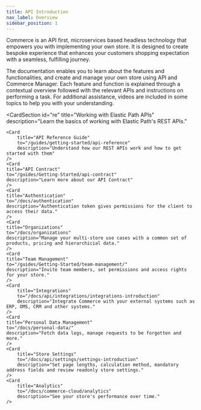 ```yaml
---
title: API Introduction
nav_label: Overview
sidebar_position: 1
---
```


Commerce is an API first, microservices based headless technology that empowers you with implementing your own store. It is designed to create bespoke experience that enhances your customers shopping expectation with a seamless, fulfilling journey.

The documentation enables you to learn about the features and functionalities, and create and manage your own store using API and Commerce Manager. Each feature and function is explained through a contextual overview followed with the relevant APIs and instructions on performing a task. For additional assistance, videos are included in some topics to help you with your understanding.

<CardSection
    id="re"
    title="Working with Elastic Path APIs"
    description="Learn the basics of working with Elastic Path's REST APIs."
>
    <Card
        title="API Reference Guide"
        to="/guides/getting-started/api-reference"
        description="Understand how our REST APIs work and how to get started with them"
    />
    <Card
    title="API Contract"
    to="/guides/Getting-Started/api-contract"
    description="Learn more about our API Contract"
    />
    <Card
    title="Authentication"
    to="/docs/authentication"
    description="Authentication token gives permissions for the client to access their data."
    />
    <Card
    title="Organizations"
    to="/docs/organizations"
    description="Manage your multi-store use cases with a common set of products, pricing and hierarchicial data."
    />
    <Card
    title="Team Management"
    to="/guides/Getting-Started/team-management/"
    description="Invite team members, set permissions and access rights for your store."
    />
    <Card
        title="Integrations"
        to="/docs/api/integrations/integrations-introduction"
        description="Integrate Commerce with your external systems such as ERP, OMS, CRM and other systems."
    />
    <Card
    title="Personal Data Management"
    to="/docs/personal-data/"
    description="Fetch data logs, manage requests to be forgotten and more."
    />
    <Card
        title="Store Settings"
        to="/docs/api/settings/settings-introduction"
        description="Set page lengths, calculation method, mandatory address fields and review readonly store settings."
    />
    <Card
        title="Analytics"
        to="/docs/commerce-cloud/analytics"
        description="See your store's performance over time."
    />
</CardSection>
